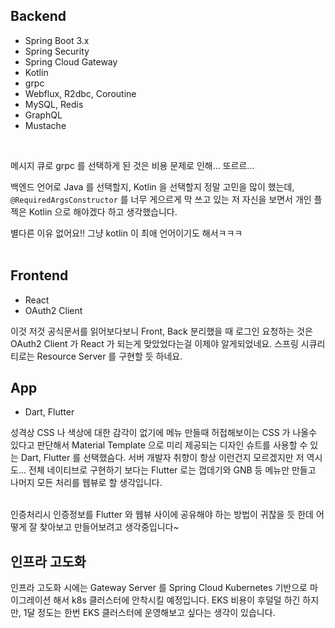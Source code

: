 


## Backend
- Spring Boot 3.x
- Spring Security 
- Spring Cloud Gateway
- Kotlin
- grpc 
- Webflux, R2dbc, Coroutine
- MySQL, Redis
- GraphQL
- Mustache

<br/>

메시지 큐로 grpc 를 선택하게 된 것은 비용 문제로 인해... 또르르...<br/>

백엔드 언어로 Java 를 선택할지, Kotlin 을 선택할지 정말 고민을 많이 했는데, `@RequiredArgsConstructor` 를 너무 게으르게 막 쓰고 있는 저 자신을 보면서 개인 플젝은 Kotlin 으로 해야겠다 하고 생각했습니다.<br/>

별다른 이유 없어요!! 그냥 kotlin 이 최애 언어이기도 해서ㅋㅋㅋ<br/>
<br/>

## Frontend
- React 
- OAuth2 Client 

이것 저것 공식문서를 읽어보다보니 Front, Back 분리했을 때 로그인 요청하는 것은 OAuth2 Client 가 React 가 되는게 맞았었다는걸 이제야 알게되었네요. 스프링 시큐리티로는 Resource Server 를 구현할 듯 하네요.


## App 
- Dart, Flutter

성격상 CSS 나 색상에 대한 감각이 없기에 메뉴 만들때 허접해보이는 CSS 가 나올수 있다고 판단해서 Material Template 으로 미리 제공되는 디자인 슈트를 사용할 수 있는 Dart, Flutter 를 선택했슴다. 서버 개발자 취향이 항상 이런건지 모르겠지만 저 역시도... 전체 네이티브로 구현하기 보다는 Flutter 로는 껍데기와 GNB 등 메뉴만 만들고 나머지 모든 처리를 웹뷰로 할 생각입니다.<br/>
<br/>

인증처리시 인증정보를 Flutter 와 웹뷰 사이에 공유해야 하는 방법이 귀찮을 듯 한데 어떻게 잘 찾아보고 만들어보려고 생각중입니다\~


## 인프라 고도화

인프라 고도화 시에는 Gateway Server 를 Spring Cloud Kubernetes 기반으로 마이그레이션 해서 k8s 클러스터에 안착시킬 예정입니다. EKS 비용이 후덜덜 하긴 하지만, 1달 정도는 한번 EKS 클러스터에 운영해보고 싶다는 생각이 있습니다.<br/>
<br/>



